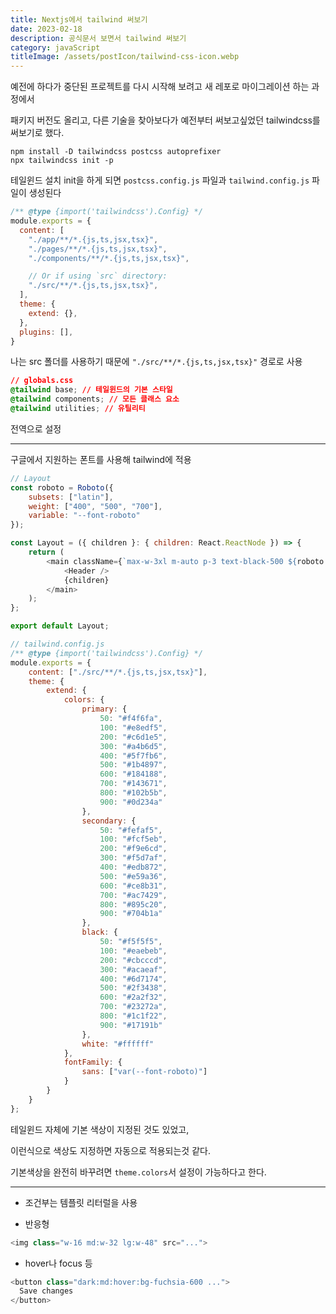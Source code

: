 ```yaml
---
title: Nextjs에서 tailwind 써보기
date: 2023-02-18
description: 공식문서 보면서 tailwind 써보기
category: javaScript
titleImage: /assets/postIcon/tailwind-css-icon.webp
---
```


예전에 하다가 중단된 프로젝트를 다시 시작해 보려고 새 레포로 마이그레이션 하는 과정에서

패키지 버전도 올리고, 다른 기술을 찾아보다가 예전부터 써보고싶었던 tailwindcss를 써보기로 했다.

```shell
npm install -D tailwindcss postcss autoprefixer
npx tailwindcss init -p
```
테일윈드 설치 init을 하게 되면 `postcss.config.js` 파일과 `tailwind.config.js` 파일이 생성된다


```js
/** @type {import('tailwindcss').Config} */
module.exports = {
  content: [
    "./app/**/*.{js,ts,jsx,tsx}",
    "./pages/**/*.{js,ts,jsx,tsx}",
    "./components/**/*.{js,ts,jsx,tsx}",

    // Or if using `src` directory:
    "./src/**/*.{js,ts,jsx,tsx}",
  ],
  theme: {
    extend: {},
  },
  plugins: [],
}
```
나는 src 폴더를 사용하기 때문에 `"./src/**/*.{js,ts,jsx,tsx}"` 경로로 사용


```css
// globals.css
@tailwind base; // 테일윈드의 기본 스타일
@tailwind components; // 모든 클래스 요소
@tailwind utilities; // 유틸리티
```

전역으로 설정

---

구글에서 지원하는 폰트를 사용해 tailwind에 적용

```js
// Layout
const roboto = Roboto({
    subsets: ["latin"],
    weight: ["400", "500", "700"],
    variable: "--font-roboto"
});

const Layout = ({ children }: { children: React.ReactNode }) => {
    return (
        <main className={`max-w-3xl m-auto p-3 text-black-500 ${roboto.className} font-sans`}>
            <Header />
            {children}
        </main>
    );
};

export default Layout;
```

```js
// tailwind.config.js
/** @type {import('tailwindcss').Config} */
module.exports = {
    content: ["./src/**/*.{js,ts,jsx,tsx}"],
    theme: {
        extend: {
            colors: {
                primary: {
                    50: "#f4f6fa",
                    100: "#e8edf5",
                    200: "#c6d1e5",
                    300: "#a4b6d5",
                    400: "#5f7fb6",
                    500: "#1b4897",
                    600: "#184188",
                    700: "#143671",
                    800: "#102b5b",
                    900: "#0d234a"
                },
                secondary: {
                    50: "#fefaf5",
                    100: "#fcf5eb",
                    200: "#f9e6cd",
                    300: "#f5d7af",
                    400: "#edb872",
                    500: "#e59a36",
                    600: "#ce8b31",
                    700: "#ac7429",
                    800: "#895c20",
                    900: "#704b1a"
                },
                black: {
                    50: "#f5f5f5",
                    100: "#eaebeb",
                    200: "#cbcccd",
                    300: "#acaeaf",
                    400: "#6d7174",
                    500: "#2f3438",
                    600: "#2a2f32",
                    700: "#23272a",
                    800: "#1c1f22",
                    900: "#17191b"
                },
                white: "#ffffff"
            },
            fontFamily: {
                sans: ["var(--font-roboto)"]
            }
        }
    }
};

```

테일윈드 자체에 기본 색상이 지정된 것도 있었고,

이런식으로 색상도 지정하면 자동으로 적용되는것 같다.

기본색상을 완전히 바꾸려면 `theme.colors`서 설정이 가능하다고 한다.

---

- 조건부는 템플릿 리터럴을 사용

- 반응형
```js
<img class="w-16 md:w-32 lg:w-48" src="...">
```

- hover나 focus 등
```js
<button class="dark:md:hover:bg-fuchsia-600 ...">
  Save changes
</button>
```
